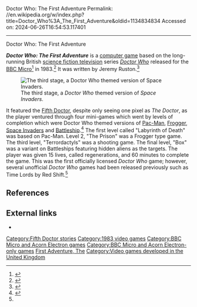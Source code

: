 Doctor Who: The First Adventure
Permalink: //en.wikipedia.org/w/index.php?title=Doctor_Who%3A_The_First_Adventure&oldid=1134834834
Accessed on: 2024-06-26T16:54:53.117401



------
Doctor Who: The First Adventure
{{Use dmy dates|date=April 2022}}
{{more citations needed|date=December 2009}}
{{Infobox VG
| title = 
| image = Doctor Who First Adventure.jpg
| caption = 
| developer = 
| publisher = BBC Software<ref name="millenniumeffect computer games 1980 1984">{{cite web | url=http://www.millenniumeffect.co.uk/games/index2.html | title=Computer Games 1980-1984 | access-date=November 17, 2011}}</ref>
| designer = 
| series = ''[[Doctor Who]]''
| engine = 
| released = 1983
| genre = 
| modes = 
| platforms = [[BBC Micro]]
}}

'''''Doctor Who: The First Adventure''''' is a [[computer game]] based on the long-running British [[science fiction on television|science fiction television]] series ''[[Doctor Who]]'' released for the [[BBC Micro]]<ref>{{cite web|url=http://schmitz.blogdns.net/robert/2009/08/04/doctor-who-video-games-i-have-never-played/|title=Robot Claw|work=schmitz.blogdns.net|access-date=2009-11-08|archive-url=https://web.archive.org/web/20091213025454/http://schmitz.blogdns.net/robert/2009/08/04/doctor-who-video-games-i-have-never-played/|archive-date=2009-12-13|url-status=dead}}</ref> in 1983.<ref>{{Cite web|url=http://www.computinghistory.org.uk/det/5992/Doctor-Who-The-First-Adventure/|title=Doctor Who - the First Adventure - Software - Game - Computing History}}</ref>  It was written by Jeremy Ruston.<ref name="theregister.co.uk">{{cite web|url=https://www.theregister.co.uk/2013/11/07/antique_code_show_doctor_who/|title=The CURSE of WHO: WHY has there never been a decent videogame with the Doctor?|work=theregister.co.uk}}</ref>

[[File:Doctor Who First Adventure screen.jpg|thumb|left|The third stage, a ''Doctor Who'' themed version of ''Space Invaders''.]]

It featured the [[Fifth Doctor]], despite only seeing one pixel as ''The Doctor'', as the player ventured through four mini-games which went by levels of completion which were Doctor Who themed versions of [[Pac-Man]], [[Frogger]], [[Space Invaders]] and [[Battleship (game)|Battleship]].<ref>{{Cite web | url=https://www.denofgeek.com/us/games/doctor-who/238741/a-timey-wimey-history-of-doctor-who-games |title = A Timey Wimey History of Doctor Who Games|date = 8 November 2014}}</ref> The first level called  "Labyrinth of Death" was based on Pac-Man.  Level 2, "The Prison" was a Frogger type game.  The third level, "Terrordactyls" was a shooting game.  The final level, "Box" was a variant on Battleships featuring hidden aliens as the targets. The player was given 15 lives, called regenerations, and 60 minutes to complete the game. This was the first officially licensed ''Doctor Who'' game; however, several unofficial ''Doctor Who'' games had been released previously such as Time Lords by Red Shift.<ref name="theregister.co.uk"/> 
{{Clear}}

==References==
{{reflist}}

==External links==
*{{MobyGames|id=/doctor-who-the-first-adventure|name=''Doctor Who: The First Adventure''}}

{{Doctor Who}}
{{Fifth Doctor stories|selected=Video games}}
{{BBC Computer Literacy Project}}

[[Category:Fifth Doctor stories]]
[[Category:1983 video games]]
[[Category:BBC Micro and Acorn Electron games]]
[[Category:BBC Micro and Acorn Electron-only games]]
[[Category:Video games based on Doctor Who|First Adventure, The]]
[[Category:Video games developed in the United Kingdom]]


{{DoctorWho-stub}}